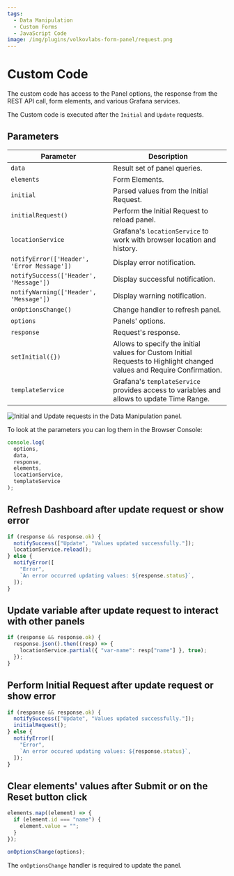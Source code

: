 ```yaml
---
tags:
  - Data Manipulation
  - Custom Forms
  - JavaScript Code
image: /img/plugins/volkovlabs-form-panel/request.png
---
```



# Custom Code

The custom code has access to the Panel options, the response from the REST API call, form elements, and various Grafana services.

The Custom code is executed after the `Initial` and `Update` requests.

## Parameters

| Parameter                                  | Description                                                                                                            |
| ------------------------------------------ | ---------------------------------------------------------------------------------------------------------------------- |
| `data`                                     | Result set of panel queries.                                                                                           |
| `elements`                                 | Form Elements.                                                                                                         |
| `initial`                                  | Parsed values from the Initial Request.                                                                                |
| `initialRequest()`                         | Perform the Initial Request to reload panel.                                                                           |
| `locationService`                          | Grafana's `locationService` to work with browser location and history.                                                 |
| `notifyError(['Header', 'Error Message'])` | Display error notification.                                                                                            |
| `notifySuccess(['Header', 'Message'])`     | Display successful notification.                                                                                       |
| `notifyWarning(['Header', 'Message'])`     | Display warning notification.                                                                                          |
| `onOptionsChange()`                        | Change handler to refresh panel.                                                                                       |
| `options`                                  | Panels' options.                                                                                                       |
| `response`                                 | Request's response.                                                                                                    |
| `setInitial({})`                           | Allows to specify the initial values for Custom Initial Requests to Highlight changed values and Require Confirmation. |
| `templateService`                          | Grafana's `templateService` provides access to variables and allows to update Time Range.                              |

<Image
  title="Initial and Update requests in the Data Manipulation panel."
  src="/img/plugins/volkovlabs-form-panel/request.png"
/>

To look at the parameters you can log them in the Browser Console:

```javascript
console.log(
  options,
  data,
  response,
  elements,
  locationService,
  templateService
);
```

## Refresh Dashboard after update request or show error

```javascript
if (response && response.ok) {
  notifySuccess(["Update", "Values updated successfully."]);
  locationService.reload();
} else {
  notifyError([
    "Error",
    `An error occurred updating values: ${response.status}`,
  ]);
}
```

## Update variable after update request to interact with other panels

```javascript
if (response && response.ok) {
  response.json().then((resp) => {
    locationService.partial({ "var-name": resp["name"] }, true);
  });
}
```

## Perform Initial Request after update request or show error

```javascript
if (response && response.ok) {
  notifySuccess(["Update", "Values updated successfully."]);
  initialRequest();
} else {
  notifyError([
    "Error",
    `An error occured updating values: ${response.status}`,
  ]);
}
```

## Clear elements' values after Submit or on the Reset button click

```javascript
elements.map((element) => {
  if (element.id === "name") {
    element.value = "";
  }
});

onOptionsChange(options);
```

The `onOptionsChange` handler is required to update the panel.
